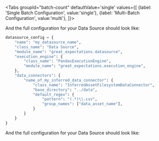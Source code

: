 

<Tabs
  groupId="batch-count"
  defaultValue='single'
  values={[
  {label: 'Single Batch Configuration', value:'single'},
  {label: 'Multi-Batch Configuration', value:'multi'},
  ]}>

  <TabItem value="single">

<ConfigForAssetsInferredSingle />

And the full configuration for your Data Source should look like:

```python name="docs/docusaurus/docs/snippets/how_to_configure_a_pandas_datasource.py pandas_inferred_datasource_single_batch_full_snippet"
datasource_config = {
    "name": "my_datasource_name",
    "class_name": "Data Source",
    "module_name": "great_expectations.datasource",
    "execution_engine": {
        "class_name": "PandasExecutionEngine",
        "module_name": "great_expectations.execution_engine",
    },
    "data_connectors": {
        "name_of_my_inferred_data_connector": {
            "class_name": "InferredAssetFilesystemDataConnector",
            "base_directory": "../data",
            "default_regex": {
                "pattern": "(.*)\\.csv",
                "group_names": ["data_asset_name"],
            }
        }
    }
}
```

  </TabItem>
  <TabItem value="multi">

<ConfigForAssetsInferredMulti />

And the full configuration for your Data Source should look like:

```python name="docs/docusaurus/docs/snippets/how_to_configure_a_pandas_datasource.py pandas_inferred_datasource_multi_batch_full_snippet"
```

  </TabItem>
  </Tabs>